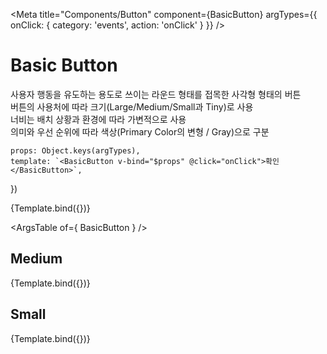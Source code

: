
<Meta
    title="Components/Button"
    component={BasicButton}
    argTypes={{
        onClick: { 
            category: 'events',
            action: 'onClick'
        }
    }}
/>

# Basic Button

사용자 행동을 유도하는 용도로 쓰이는 라운드 형태를 접목한 사각형 형태의 버튼  
버튼의 사용처에 따라 크기(Large/Medium/Small과 Tiny)로 사용  
너비는 배치 상황과 환경에 따라 가변적으로 사용  
의미와 우선 순위에 따라 색상(Primary Color의 변형 / Gray)으로 구분  

    props: Object.keys(argTypes),
    template: `<BasicButton v-bind="$props" @click="onClick">확인</BasicButton>`,
})

<Canvas>
    <Story name="Large" args={{ size: 'large' }}>
        {Template.bind({})}
    </Story>
</Canvas>

<ArgsTable of={ BasicButton } />

## Medium
<Preview>
    <Story name="Medium Size" args={{ size: 'medium' }}>
        {Template.bind({})}
    </Story>
</Preview>

## Small
<Preview>
    <Story name="Small" args={{ size: 'small' }}>
        {Template.bind({})}
    </Story>
</Preview>


